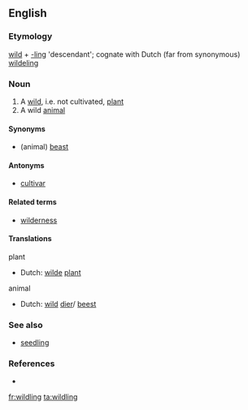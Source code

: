 ==English==

===Etymology===
[[wild]] + [[-ling]] 'descendant'; cognate with Dutch (far from synonymous) [[wildeling]]

===Noun===
{{en-noun}}

# A [[wild]], i.e. not cultivated, [[plant]]
# A wild [[animal]]

====Synonyms====
* (animal) [[beast]]

====Antonyms====
* [[cultivar]]

====Related terms====
* [[wilderness]]

====Translations====
plant
* Dutch: [[wilde]] [[plant]]

animal
* Dutch: [[wild]] [[dier]]/ [[beest]]

===See also===
* [[seedling]]

===References===
* {{R:Websters}}

[[fr:wildling]]
[[ta:wildling]]